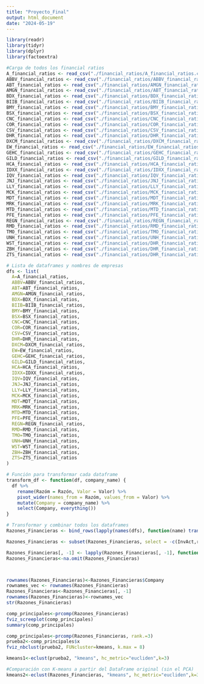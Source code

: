 ```yaml
---
title: "Proyecto_Final"
output: html_document
date: "2024-05-19"
---
```


```r
library(readr)
library(tidyr)
library(dplyr)
library(factoextra)

```


```r
#Carga de todos los financial ratios
A_financial_ratios <- read_csv("./financial_ratios/A_financial_ratios.csv")
ABBV_financial_ratios <- read_csv("./financial_ratios/ABBV_financial_ratios.csv")
ABT_financial_ratios <- read_csv("./financial_ratios/AMGN_financial_ratios.csv")
AMGN_financial_ratios <- read_csv("./financial_ratios/ABT_financial_ratios.csv")
BDX_financial_ratios <- read_csv("./financial_ratios/BDX_financial_ratios.csv")
BIIB_financial_ratios <- read_csv("./financial_ratios/BIIB_financial_ratios.csv")
BMY_financial_ratios <- read_csv("./financial_ratios/BMY_financial_ratios.csv")
BSX_financial_ratios <- read_csv("./financial_ratios/BSX_financial_ratios.csv")
CNC_financial_ratios <- read_csv("./financial_ratios/CNC_financial_ratios.csv")
COR_financial_ratios <- read_csv("./financial_ratios/COR_financial_ratios.csv")
CSV_financial_ratios <- read_csv("./financial_ratios/CSV_financial_ratios.csv")
DHR_financial_ratios <- read_csv("./financial_ratios/DHR_financial_ratios.csv")
DXCM_financial_ratios <- read_csv("./financial_ratios/DXCM_financial_ratios.csv")
EW_financial_ratios <- read_csv("./financial_ratios/EW_financial_ratios.csv")
GEHC_financial_ratios <- read_csv("./financial_ratios/GEHC_financial_ratios.csv")
GILD_financial_ratios <- read_csv("./financial_ratios/GILD_financial_ratios.csv")
HCA_financial_ratios <- read_csv("./financial_ratios/HCA_financial_ratios.csv")
IDXX_financial_ratios <- read_csv("./financial_ratios/IDXX_financial_ratios.csv")
IQV_financial_ratios <- read_csv("./financial_ratios/IQV_financial_ratios.csv")
JNJ_financial_ratios <- read_csv("./financial_ratios/JNJ_financial_ratios.csv")
LLY_financial_ratios <- read_csv("./financial_ratios/LLY_financial_ratios.csv")
MCK_financial_ratios <- read_csv("./financial_ratios/MCK_financial_ratios.csv")
MDT_financial_ratios <- read_csv("./financial_ratios/MDT_financial_ratios.csv")
MRK_financial_ratios <- read_csv("./financial_ratios/MRK_financial_ratios.csv")
MTD_financial_ratios <- read_csv("./financial_ratios/MTD_financial_ratios.csv")
PFE_financial_ratios <- read_csv("./financial_ratios/PFE_financial_ratios.csv")
REGN_financial_ratios <- read_csv("./financial_ratios/REGN_financial_ratios.csv")
RMD_financial_ratios <- read_csv("./financial_ratios/RMD_financial_ratios.csv")
TMO_financial_ratios <- read_csv("./financial_ratios/TMO_financial_ratios.csv")
UNH_financial_ratios <- read_csv("./financial_ratios/UNH_financial_ratios.csv")
WST_financial_ratios <- read_csv("./financial_ratios/DHR_financial_ratios.csv")
ZBH_financial_ratios <- read_csv("./financial_ratios/DHR_financial_ratios.csv")
ZTS_financial_ratios <- read_csv("./financial_ratios/DHR_financial_ratios.csv")
```


```r
# Lista de dataframes y nombres de empresas
dfs <- list(
  A=A_financial_ratios, 
  ABBV=ABBV_financial_ratios,
  ABT=ABT_financial_ratios,
  AMGN=AMGN_financial_ratios,
  BDX=BDX_financial_ratios,
  BIIB=BIIB_financial_ratios,
  BMY=BMY_financial_ratios,
  BSX=BSX_financial_ratios,
  CNC=CNC_financial_ratios,
  COR=COR_financial_ratios,
  CSV=CSV_financial_ratios,
  DHR=DHR_financial_ratios,
  DXCM=DXCM_financial_ratios,
  EW=EW_financial_ratios,
  GEHC=GEHC_financial_ratios,
  GILD=GILD_financial_ratios,
  HCA=HCA_financial_ratios,
  IDXX=IDXX_financial_ratios,
  IQV=IQV_financial_ratios,
  JNJ=JNJ_financial_ratios,
  LLY=LLY_financial_ratios,
  MCK=MCK_financial_ratios,
  MDT=MDT_financial_ratios,
  MRK=MRK_financial_ratios,
  MTD=MTD_financial_ratios,
  PFE=PFE_financial_ratios,
  REGN=REGN_financial_ratios,
  RMD=RMD_financial_ratios,
  TMO=TMO_financial_ratios,
  UNH=UNH_financial_ratios,
  WST=WST_financial_ratios,
  ZBH=ZBH_financial_ratios,
  ZTS=ZTS_financial_ratios
)

# Función para transformar cada dataframe
transform_df <- function(df, company_name) {
  df %>%
    rename(Razóm = Razón, Valor = Valor) %>%
    pivot_wider(names_from = Razóm, values_from = Valor) %>%
    mutate(Company = company_name) %>%
    select(Company, everything())
}

# Transformar y combinar todos los dataframes
Razones_Financieras <- bind_rows(lapply(names(dfs), function(name) transform_df(dfs[[name]], name)))
```

```r
Razones_Financieras <- subset(Razones_Financieras, select = -c(InvAct,rotinv, diainv, diacxc))
```


```r
Razones_Financieras[, -1] <- lapply(Razones_Financieras[, -1], function(x) as.numeric(as.character(x)))
Razones_Financieras<-na.omit(Razones_Financieras)



rownames(Razones_Financieras)<-Razones_Financieras$Company  
rownames_vec <- rownames(Razones_Financieras)
Razones_Financieras<-Razones_Financieras[, -1]
rownames(Razones_Financieras)<-rownames_vec
str(Razones_Financieras)
```


```r
comp_principales<-prcomp(Razones_Financieras)
fviz_screeplot(comp_principales)
summary(comp_principales)
```

```r
comp_principales<-prcomp(Razones_Financieras, rank.=3)
prueba2<-comp_principales$x
fviz_nbclust(prueba2, FUNcluster=kmeans, k.max = 8) 
```

```r
kmeans1<-eclust(prueba2, "kmeans", hc_metric="eucliden",k=3)
```


```r
#Comparación con K-means a partir del DataFrame original (sin el PCA)
kmeans2<-eclust(Razones_Financieras, "kmeans", hc_metric="eucliden",k=3)

```

